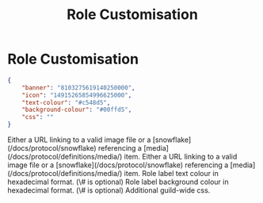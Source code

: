 ﻿---
title: Role Customisation
sidebar_position: 6
---


# Role Customisation

```json Example
{
    "banner": "8103275619140250000",
    "icon": "14915265854996625000",
    "text-colour": "#c548d5",
    "background-colour": "#00ffd5",
    "css": ""
}
```


<ParamsList>
    <Param name="banner" type="string">
        Either a URL linking to a valid image file or a [snowflake](/docs/protocol/snowflake) referencing a [media](/docs/protocol/definitions/media/) item.
    </Param>
    <Param name="icon" type="string">
        Either a URL linking to a valid image file or a [snowflake](/docs/protocol/snowflake) referencing a [media](/docs/protocol/definitions/media/) item.
    </Param>
    <Param name="text-colour" type="string">
        Role label text colour in hexadecimal format. (\# is optional)
    </Param>
    <Param name="background-colour" type="string">
        Role label background colour in hexadecimal format. (\# is optional)
    </Param>
    <Param name="css" type="string">
        Additional guild-wide css.
    </Param>
</ParamsList>



